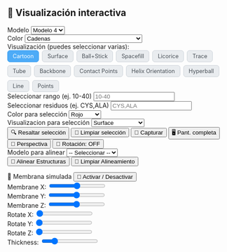 ## 🧬 Visualización interactiva

```{=html}
<style>
  /* Estilos para los botones toggle de representaciones */
  .rep-toggle-group {
    display: flex;
    flex-wrap: wrap;
    gap: 0.5em;
  }
  .rep-toggle-button {
    padding: 0.4em 0.9em;
    background: #e9ecef;
    border-radius: 6px;
    border: 1px solid #ced4da;
    cursor: pointer;
    user-select: none;
    font-size: 0.9em;
    color: #495057;
    transition: background-color 0.2s, border-color 0.2s, color 0.2s;
  }
  .rep-toggle-button.active {
    background: #4dabf7;
    border-color: #339af0;
    color: white;
  }
</style>

<div class="viewer-controls">

  <!-- Select para modelos -->
  <div class="control-group">
    <label for="model-select">Modelo</label>
    <select id="model-select" class="styled-select">
      <option value="structure_file/fold_2025_05_13_12_36_178_44_dominio_c_terminal_model_0.cif">Modelo 0</option>
      <option value="structure_file/fold_2025_05_13_12_36_178_44_dominio_c_terminal_model_1.cif">Modelo 1</option>
      <option value="structure_file/fold_2025_05_13_12_36_178_44_dominio_c_terminal_model_2.cif">Modelo 2</option>
      <option value="structure_file/fold_2025_05_13_12_36_178_44_dominio_c_terminal_model_3.cif">Modelo 3</option>
      <option value="structure_file/fold_2025_05_13_12_36_178_44_dominio_c_terminal_model_4.cif" selected>Modelo 4</option>
    </select>
  </div>

  <!-- Select para color -->
  <div class="control-group">
    <label for="color-select">Color</label>
    <select id="color-select" class="styled-select">
      <option value="chainid" selected>Cadenas</option>
      <option value="element">Elemento</option>
      <option value="resname">Residuo</option>
      <option value="residueindex">Índice</option>
      <option value="uniform">Uniforme</option>
      <option value="secondary">Estructura Secundaria (Helix/Sheet/Loop)</option>
      <option value="hydrophobicity">Hidrofobicidad</option>
      <option value="bfactor">B-factor (Flexibilidad)</option>
      <option value="spectrum">Espectro (Rainbow)</option>
      <option value="sstruc">Tipo de Hélice (α/β/π)</option>
      <option value="modelindex">Por Modelo (NMR/Multi-model)</option>
      <option value="partialcharge">Carga Parcial</option>
    </select>
  </div>

  <!-- Botones toggle para visualización múltiple -->
  <div class="control-group" style="flex-direction: column; align-items: flex-start;">
    <label>Visualización (puedes seleccionar varias):</label>
    <div id="rep-toggle-group" class="rep-toggle-group">
      <div class="rep-toggle-button active" data-rep="cartoon">Cartoon</div>
      <div class="rep-toggle-button" data-rep="surface">Surface</div>
      <div class="rep-toggle-button" data-rep="ball+stick">Ball+Stick</div>
      <div class="rep-toggle-button" data-rep="spacefill">Spacefill</div>
      <div class="rep-toggle-button" data-rep="licorice">Licorice</div>
      <div class="rep-toggle-button" data-rep="trace">Trace</div>
      <div class="rep-toggle-button" data-rep="tube">Tube</div>
      <div class="rep-toggle-button" data-rep="backbone">Backbone</div>
      <div class="rep-toggle-button" data-rep="contact">Contact Points</div>
      <div class="rep-toggle-button" data-rep="helixorient">Helix Orientation</div>
      <div class="rep-toggle-button" data-rep="hyperball">Hyperball</div>
      <div class="rep-toggle-button" data-rep="line">Line</div>
      <div class="rep-toggle-button" data-rep="point">Points</div>
    </div>
  </div>
  
<!-- Selección por rango de residuos -->
<div class="control-group">
  <label for="range-select">Seleccionar rango (ej. 10-40)</label>
  <input type="text" id="range-select" placeholder="10-40" class="styled-select">
</div>

<!-- Selección por tipo de aminoácido -->
<div class="control-group">
  <label for="residue-select">Seleccionar residuos (ej. CYS,ALA)</label>
  <input type="text" id="residue-select" placeholder="CYS,ALA" class="styled-select">
</div>

<!-- Estilo para selección -->
<div class="control-group">
  <label for="highlight-color">Color para selección</label>
  <select id="highlight-color" class="styled-select">
    <option value="red">Rojo</option>
    <option value="green">Verde</option>
    <option value="blue">Azul</option>
    <option value="yellow">Amarillo</option>
    <option value="magenta">Magenta</option>
    <option value="cyan">Cian</option>
    <option value="resname">Residuo</option>
  </select>
</div>

<div class="control-group">
  <label for="highlight-style">Visualizacion para selección</label>
  <select id="highlight-style" class="styled-select">
     <option value="surface">Surface</option>
     <option value="ball+stick">Ball+Stick</option>
     <option value="spacefill">Spacefill</option>
     <option value="licorice">Licorice</option>
     <option value="trace">Trace</option>
     <option value="tube">Tube</option>
     <option value="backbone">Backbone</option>
     <option value="contact">Contact Points</option>
     <option value="helixorient">Helix Orientation</option>
     <option value="hyperball">Hyperball</option>
     <option value="line">Line</option>
     <option value="point">Points</option>
  </select>
</div>


<button onclick="resaltarSeleccion()">🔍 Resaltar selección</button>
<button onclick="limpiarSeleccion()">🧹 Limpiar selección</button>

 
  <button onclick="descargarImagen()">
    <span class="icon">📸</span> Capturar
  </button>
  
  <button onclick="pantallaCompleta()">
    <span class="icon">🖥️</span> Pant. completa
  </button>
  
  <button onclick="cambiarPerspectiva()">
    <span class="icon">🎥</span> Perspectiva
  </button>
  
  <button id="autoSpinBtn" onclick="toggleAutoSpin()">
    <span class="icon">🔄</span> Rotación: OFF
  </button>
</div>

<!-- Selector para alineamiento -->
<div class="control-group">
  <label for="align-select">Modelo para alinear</label>
  <select id="align-select" class="styled-select">
    <option value="">-- Seleccionar --</option>
    <option value="structure_file/fold_2025_05_13_12_36_178_44_dominio_c_terminal_model_0.cif">Modelo 0</option>
    <option value="structure_file/fold_2025_05_13_12_36_178_44_dominio_c_terminal_model_1.cif">Modelo 1</option>
    <option value="structure_file/fold_2025_05_13_12_36_178_44_dominio_c_terminal_model_2.cif">Modelo 2</option>
    <option value="structure_file/fold_2025_05_13_12_36_178_44_dominio_c_terminal_model_3.cif">Modelo 3</option>
  </select>
</div>

<button onclick="alinearEstructuras()">🔄 Alinear Estructuras</button>
<button onclick="limpiarAlineamiento()">🧹 Limpiar Alineamiento</button>

<div class="control-group" style="margin-top:1em;">
  <label>🧫 Membrana simulada</label>
  <button onclick="toggleMembrane()">🔁 Activar / Desactivar</button>
<!-- Posición -->
<div>
  <label>Membrane X: <input id="membrane-x" type="range" min="-20" max="20" step="0.5" value="0" oninput="updateMembranePosition()"></label>
</div>
<div>
  <label>Membrane Y: <input id="membrane-y" type="range" min="-20" max="20" step="0.5" value="0" oninput="updateMembranePosition()"></label>
</div>
<div>
  <label>Membrane Z: <input id="membrane-z" type="range" min="-20" max="20" step="0.5" value="0" oninput="updateMembranePosition()"></label>
</div>

<!-- Rotación -->
<div>
  <label>Rotate X: <input id="membrane-rot-x" type="range" min="0" max="360" step="1" value="0" oninput="updateMembraneRotation()"></label>
</div>
<div>
  <label>Rotate Y: <input id="membrane-rot-y" type="range" min="0" max="360" step="1" value="0" oninput="updateMembraneRotation()"></label>
</div>
<div>
  <label>Rotate Z: <input id="membrane-rot-z" type="range" min="0" max="360" step="1" value="0" oninput="updateMembraneRotation()"></label>
</div>

<!-- Grosor -->
<div>
  <label>Thickness: <input id="membrane-thickness" type="range" min="0.5" max="3" step="0.1" value="1" oninput="updateMembraneThickness()"></label>
</div>



<div id="viewport" style="width: 100%; height: 600px;"></div>

<script src="https://unpkg.com/ngl@2.0.0-dev.38/dist/ngl.js"></script>
<script>
  let stage = new NGL.Stage("viewport", { backgroundColor: "white" });
  let currentComponent;
  let currentPerspective = "perspective";
  let autoSpin = false;

  // Representaciones activas: cartoon activo por defecto
  let activeReps = new Set(["cartoon"]);

  // Función para cargar modelo
  function cargarModelo(file) {
    stage.removeAllComponents();
    stage.loadFile(file).then(component => {
      currentComponent = component;
      actualizarRepresentaciones();
      stage.autoView();
      stage.setSpin(autoSpin);
      actualizarBotonAutoSpin();
    });
  }

  // Actualiza las representaciones activas según activeReps y color
  function actualizarRepresentaciones() {
    if (!currentComponent) return;
    currentComponent.removeAllRepresentations();
    const color = document.getElementById("color-select").value;
    activeReps.forEach(rep => {
      currentComponent.addRepresentation(rep, { colorScheme: color });
    });
    currentComponent.autoView();
  }

  // Cambiar color: actualiza todas las representaciones
  document.getElementById("color-select").addEventListener("change", actualizarRepresentaciones);

  // Manejar clics en botones toggle de representaciones
  document.getElementById("rep-toggle-group").addEventListener("click", e => {
    if (!e.target.classList.contains("rep-toggle-button")) return;
    const rep = e.target.getAttribute("data-rep");
    if (activeReps.has(rep)) {
      activeReps.delete(rep);
      e.target.classList.remove("active");
    } else {
      activeReps.add(rep);
      e.target.classList.add("active");
    }
    actualizarRepresentaciones();
  });

  // Cambio de modelo
  document.getElementById("model-select").addEventListener("change", e => {
    cargarModelo(e.target.value);
  });

  // Funciones auxiliares
  function toggleAutoSpin() {
    autoSpin = !autoSpin;
    stage.setSpin(autoSpin);
    actualizarBotonAutoSpin();
  }

  function actualizarBotonAutoSpin() {
    const btn = document.getElementById("autoSpinBtn");
    btn.textContent = autoSpin ? "🔄 Auto-rotación: ON" : "🔄 Auto-rotación: OFF";
  }

  function descargarImagen() {
    stage.makeImage({ factor: 2 }).then(blob => {
      NGL.download(blob, "estructura.png");
    });
  }

  function pantallaCompleta() {
    const elem = document.getElementById("viewport");
    if (elem.requestFullscreen) {
      elem.requestFullscreen();
    } else if (elem.webkitRequestFullscreen) {
      elem.webkitRequestFullscreen();
    } else if (elem.msRequestFullscreen) {
      elem.msRequestFullscreen();
    }
  }

  function cambiarPerspectiva() {
    currentPerspective = (currentPerspective === "perspective") ? "orthographic" : "perspective";
    stage.setParameters({ cameraType: currentPerspective });
  }

 function resaltarSeleccion() {
  if (!currentComponent) return;

  const rango = document.getElementById("range-select").value.trim();
  const residuos = document.getElementById("residue-select").value.trim();
  const color = document.getElementById("highlight-color").value;
  const style = document.getElementById("highlight-style").value;
  
  let seleccion = [];

  if (rango.match(/^\d+\s*-\s*\d+$/)) {
    const [start, end] = rango.split("-").map(v => v.trim());
    seleccion.push(`${start}-${end}`);
  }

  if (residuos.length > 0) {
    const residuosClean = residuos.split(",").map(r => r.trim().toUpperCase()).filter(r => r.length === 3);
    if (residuosClean.length > 0) {
      const resList = residuosClean.join(" ");
      seleccion.push(`:resname ${resList}`);  // <-- Cambiado aquí
    } else {
      alert("Ingrese residuos válidos (3 letras cada uno, separados por coma). Ej: CYS,ALA");
      return;
    }
  }
  // if (residuos.match(/^([A-Z]{3})(,[A-Z]{3})*$/i)) {
  //   const resList = residuos.split(",").map(r => r.trim().toUpperCase()).join(" ");
  //   seleccion.push(`:${resList}`);
  // }

  const selString = seleccion.join(" and ");

  if (selString) {
    currentComponent.addRepresentation(style, {
      sele: selString,
      color: color,
      opacity: 1.0
    });
  }
}

function limpiarSeleccion() {
  if (!currentComponent) return;

  // Eliminamos todas las representaciones para empezar limpio
  currentComponent.removeAllRepresentations();

  // Volvemos a agregar solo la representación base, por ejemplo cartoon gris
  currentComponent.addRepresentation("cartoon", {
    color: "chainid",
    opacity: 1
  });

  // Actualizamos la vista
  currentComponent.autoView();
}


  let alignedComponent; // para guardar el modelo alineado

  function alinearEstructuras() {
    const fileToAlign = document.getElementById("align-select").value;
    if (!fileToAlign || !currentComponent) {
      alert("Por favor, selecciona un modelo y asegúrate de que uno esté cargado.");
      return;
    }

    // Si ya había un componente alineado, lo removemos
    if (alignedComponent) {
      alignedComponent.removeRepresentation(alignedComponent.representationsList[0]);
      stage.removeComponent(alignedComponent);
      alignedComponent = null;
    }

    // Cargamos el modelo a alinear
    stage.loadFile(fileToAlign).then(component => {
      alignedComponent = component;

      // Alineamos el componente nuevo al componente actual
      alignedComponent.superpose(currentComponent);

      // Mostramos con cartoon por defecto
      alignedComponent.addRepresentation("cartoon", { color: "modelindex" });

      // Lo agregamos a la vista
      alignedComponent.autoView();

      calcularRMSD(); 
    });
  }

  function limpiarAlineamiento() {
    if (alignedComponent) {
      alignedComponent.removeAllRepresentations();
      stage.removeComponent(alignedComponent);
      alignedComponent = null;
    }
    stage.autoView();
  }


let membraneComponent = null;  // para guardar la membrana
let membranePosition = { x: 0, y: 0, z: 0 };
let membraneRotation = { x: 0, y: 0, z: 0 };  // nueva variable para rotación
let membraneThickness = 1;  // nuevo para controlar grosor (escala del spacing)

function crearMembrana() {
  if (membraneComponent) {
    stage.removeComponent(membraneComponent);
    membraneComponent = null;
  }

  let pdbText = "HEADER    Simulated membrane\n";

  const gridSize = 20;              // tamaño del plano de membrana
  const spacing = 2.0;              // espaciado entre átomos
const totalThickness = membraneThickness * 10;  // escala total del grosor en Ångstroms (ajustable)
const thicknessLayers = Math.max(1, Math.round(membraneThickness));
const zSpacing = thicknessLayers > 1 ? totalThickness / (thicknessLayers - 1) : 0;
  // cantidad de capas

  let atomIndex = 1;

  for (let k = -Math.floor(thicknessLayers / 2); k <= Math.floor(thicknessLayers / 2); k++) {
    for (let i = -gridSize / 2; i < gridSize / 2; i++) {
      for (let j = -gridSize / 2; j < gridSize / 2; j++) {
        // Posición original (plano XY, capas en Z)
        let x = i * spacing;
        let y = j * spacing;
        let z = k * zSpacing;

        // Convertir grados a radianes para las rotaciones
        const degToRad = Math.PI / 180;
        let rx = membraneRotation.x * degToRad;
        let ry = membraneRotation.y * degToRad;
        let rz = membraneRotation.z * degToRad;

        // Rotación en X
        let y1 = y * Math.cos(rx) - z * Math.sin(rx);
        let z1 = y * Math.sin(rx) + z * Math.cos(rx);
        y = y1;
        z = z1;

        // Rotación en Y
        let x1 = x * Math.cos(ry) + z * Math.sin(ry);
        let z2 = -x * Math.sin(ry) + z * Math.cos(ry);
        x = x1;
        z = z2;

        // Rotación en Z
        let x2 = x * Math.cos(rz) - y * Math.sin(rz);
        let y2 = x * Math.sin(rz) + y * Math.cos(rz);
        x = x2;
        y = y2;

        // Agregar desplazamiento de posición
        x += membranePosition.x;
        y += membranePosition.y;
        z += membranePosition.z;

        pdbText += `HETATM${String(atomIndex).padStart(5, ' ')}  C   MEM A   1    ${x.toFixed(3).padStart(8, ' ')}${y.toFixed(3).padStart(8, ' ')}${z.toFixed(3).padStart(8, ' ')}  1.00  0.00           C\n`;
        atomIndex++;
      }
    }
  }

  pdbText += "END\n";

  stage.loadFile(new Blob([pdbText], { type: "text/plain" }), { ext: "pdb" }).then(component => {
    membraneComponent = component;
    membraneComponent.addRepresentation("ball+stick", {
      colorValue: "orange",
      radius: 0.8,
      scale: 1.0,
      opacity: 0.5,
    });
    stage.autoView();
  });
}


// Función para activar/desactivar membrana
function toggleMembrane() {
  if (membraneComponent) {
    stage.removeComponent(membraneComponent);
    membraneComponent = null;
  } else {
    crearMembrana();
  }
}

// Actualizar posición de membrana según sliders
function updateMembranePosition() {
  membranePosition.x = parseFloat(document.getElementById("membrane-x").value);
  membranePosition.y = parseFloat(document.getElementById("membrane-y").value);
  membranePosition.z = parseFloat(document.getElementById("membrane-z").value);

  if (membraneComponent) {
    crearMembrana();
  }
}

// Actualizar rotación de membrana según sliders
function updateMembraneRotation() {
  membraneRotation.x = parseFloat(document.getElementById("membrane-rot-x").value);
  membraneRotation.y = parseFloat(document.getElementById("membrane-rot-y").value);
  membraneRotation.z = parseFloat(document.getElementById("membrane-rot-z").value);

  if (membraneComponent) {
    crearMembrana();
  }
}

// Actualizar grosor de membrana
function updateMembraneThickness() {
  membraneThickness = parseFloat(document.getElementById("membrane-thickness").value);

  if (membraneComponent) {
    crearMembrana();
  }
}


  // Carga inicial
  cargarModelo(document.getElementById("model-select").value);
</script>


```
